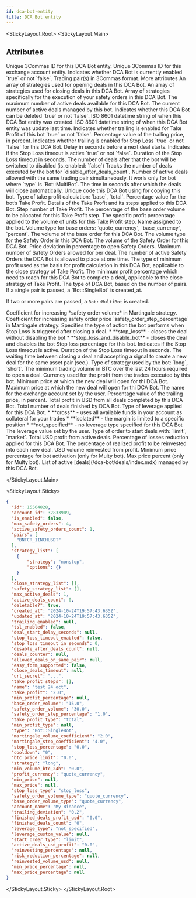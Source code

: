 ```yaml
---
id: dca-bot-entity
title: DCA Bot entity
---
```



<StickyLayout.Root>
<StickyLayout.Main>

<h2 className='entity-heading'>Attributes</h2>

<ApiParam name='id' type='integer' id="id">
     Unique 3Commas ID for this DCA Bot entity.
</ApiParam>

<ApiParam name='account_id' type='integer' id="account_id">
     Unique 3Commas ID for this exchange account entity.
</ApiParam>

<ApiParam name='is_enabled' type='boolean' id="is_enabled">
     Indicates whether DCA Bot is currently enabled `true` or not `false`.
</ApiParam>

<ApiParam name='pairs' type='string' id="pairs">
     Trading pair(s) in 3Commas format.
</ApiParam>


<CollapseAll>
<CollapseAllHeading> More attributes <CollapseAllButton /> </CollapseAllHeading>

<CollapsibleApiParam name='strategy_list' type='array[json]' id="strategy_list">
     An array of strategies used for opening deals in this DCA Bot.
</CollapsibleApiParam>

<CollapsibleApiParam name='close_strategy_list' type='array[json]' id="close_strategy_list">
     An array of strategies used for closing deals in this DCA Bot.
</CollapsibleApiParam>

<CollapsibleApiParam name='safety_strategy_list' type='array[json]' id="safety_strategy_list">
     Array of strategies specifically for the execution of your safety orders in this DCA Bot.
</CollapsibleApiParam>

<CollapsibleApiParam name='max_active_deals' type='integer' id="max_active_deals">
The maximum number of active deals available for this DCA Bot.

<ParameterRange defaultVal="1" />
</CollapsibleApiParam>

<CollapsibleApiParam name='active_deals_count' type='string' id="active_deals_count">
The current number of active deals managed by this bot.
</CollapsibleApiParam>

<CollapsibleApiParam name='deletable?' type='boolean' id="deletable?">
     Indicates whether this DCA Bot can be deleted `true` or not `false`.
</CollapsibleApiParam>

<CollapsibleApiParam name='created_at' type='string' id="created_at">
     ISO 8601 datetime string of when this DCA Bot entity was created.
</CollapsibleApiParam>

<CollapsibleApiParam name='updated_at' type='string' id="updated_at">
     ISO 8601 datetime string of when this DCA Bot entity was update last time.
</CollapsibleApiParam>

<CollapsibleApiParam name='trailing_enabled' type='boolean' id="trailing_enabled">
     Indicates whether trailing is enabled for Take Profit of this bot `true` or not `false`.
</CollapsibleApiParam>

<CollapsibleApiParam name='trailing_deviation' type='number' id="trailing_deviation">
     Percentage value of the trailing price, in percent.
</CollapsibleApiParam>

<CollapsibleApiParam name='tsl_enabled' type='boolean' id="tsl_enabled">
     Indicates whether trailing is enabled for Stop Loss `true` or not `false` for this DCA Bot.
</CollapsibleApiParam>

<CollapsibleApiParam name='deal_start_delay_seconds' type='integer or null' id="deal_start_delay_seconds">
     Delay in seconds before a next deal starts.
</CollapsibleApiParam>

<CollapsibleApiParam name="stop_loss_timeout_enabled" type="boolean" id="stop_loss_timeout_enabled">
     Indicates if the Stop Loss timeout is active `true` or not `false`.
</CollapsibleApiParam>

<CollapsibleApiParam name="stop_loss_timeout_in_seconds" type="boolean" id="stop_loss_timeout_in_seconds">
     Duration of the Stop Loss timeout in seconds.
</CollapsibleApiParam>

<CollapsibleApiParam name="disable_after_deals_count" type="integer" id="disable_after_deals_count">
     The number of deals after that the bot will be switched to disabled (is_enabled: `false`)
</CollapsibleApiParam>

<CollapsibleApiParam name="deals_counter" type="integer" id="deals_counter">
 Tracks the number of deals executed by the bot for `disable_after_deals_count`.
</CollapsibleApiParam>

<CollapsibleApiParam name="allowed_deals_on_same_pair" type="integer or null" id="allowed_deals_on_same_pair">
 Number of active deals allowed with the same trading pair simultaneously. It worls only for bot where `type` is `Bot::MultiBot`.
</CollapsibleApiParam>

<CollapsibleApiParam name="close_deals_timeout" type="integer or null" id="allowed_deals_on_same_pair">
 The time in seconds after which the deals will close automatically.
</CollapsibleApiParam>

<CollapsibleApiParam name="url_secret" type="string" id="url_secret">
 Unique code this DCA Bot using for copying this bot.
</CollapsibleApiParam>

<CollapsibleApiParam name="take_profit_type" type="string" id="take_profit_type">
 Type of take profit calculation: `base`, `total`.
</CollapsibleApiParam>

<CollapsibleApiParam name="take_profit" type="number" id="take_profit">
 Percentage value for the bot’s Take Profit.
</CollapsibleApiParam>

<CollapsibleApiParam name="take_profit_steps" type="object" id="take_profit_steps">
 Details of the Take Profit and its steps applied to this DCA Bot.
 <CollapsibleNestedParams>
     <ApiParam name='id' type="integer" id="id">
        Step number of Take Profit.
      </ApiParam>
     <ApiParam name='amount_percentage' type="string" id="amount_percentage">
        The percentage of the base order volume to be allocated for this Take Profit step.
      </ApiParam>
     <ApiParam name='profit_percentage' type="string" id="profit_percentage">
        The specific profit percentage applied to the volume of units for this Take Profit step.
     </ApiParam>
  </CollapsibleNestedParams>
</CollapsibleApiParam>

<CollapsibleApiParam name="name" type="string" id="name">
 Name assigned to the bot.
</CollapsibleApiParam>

<CollapsibleApiParam name="base_order_volume_type" type="string" id="base_order_volume_type">
 Volume type for base orders: `quote_currency`, `base_currency`, `percent`.
</CollapsibleApiParam>

<CollapsibleApiParam name="base_order_volume" type="number" id="base_order_volume">
 The volume of the base order for this DCA Bot.
</CollapsibleApiParam>

<CollapsibleApiParam name="safety_order_volume_type" type="string" id="safety_order_volume_type">
 The volume type for the Safety Order in this DCA Bot.
</CollapsibleApiParam>

<CollapsibleApiParam name="safety_order_volume" type="string" id="safety_order_volume">
 The volume of the Safety Order for this DCA Bot.
</CollapsibleApiParam>

<CollapsibleApiParam name="safety_order_step_percentage" type="number" id="safety_order_step_percentage">
 Price deviation in percentage to open Safety Orders.
</CollapsibleApiParam>

<CollapsibleApiParam name="max_safety_orders" type="integer" id="max_safety_orders">
 Maximum number of Safety Orders allowed for per deal.
</CollapsibleApiParam>

<CollapsibleApiParam name="active_safety_orders_count" type="integer" id="active_safety_orders_count">
 The number of active Safety Orders the DCA Bot is allowed to place at one time.
</CollapsibleApiParam>

<CollapsibleApiParam name="min_profit_type" type="string or null" id="min_profit_type">
 The type of minimum profit used as the basis for profit calculation in this DCA Bot, applicable to the close strategy of Take Profit.
</CollapsibleApiParam>

<CollapsibleApiParam name="min_profit_percentage" type="string or null" id="min_profit_percentage">
 The minimum profit percentage which need to reach for this DCA Bot to complete a deal, applicable to the close strategy of Take Profit.
</CollapsibleApiParam>

<CollapsibleApiParam name="type" type="string" id="type">
 The type of DCA Bot, based on the number of pairs. If a single pair is passed, a `Bot::SingleBot` is created_at.

 If two or more pairs are passed, a `Bot::MultiBot` is created.
</CollapsibleApiParam>

<CollapsibleApiParam name="martingale_volume_coefficient" type="number" id="martingale_volume_coefficient">
 Coefficient for increasing *safety order volume* in Martingale strategy.
</CollapsibleApiParam>

<CollapsibleApiParam name="martingale_step_coefficient" type="number" id="martingale_step_coefficient">
 Coefficient for increasing safety order price `safety_order_step_percentage` in Martingale strategy.
</CollapsibleApiParam>

<CollapsibleApiParam name="stop_loss_type" type="string" id="stop_loss_type">
 Specifies the type of action the bot performs when Stop Loss is triggered after closing a deal.
     <CollapsibleNestedParams openName="Hide allowed values" collapsedName="Show allowed values">
      * **stop_loss** - closes the deal without disabling the bot
      * **stop_loss_and_disable_bot** - closes the deal and disables the bot
     </CollapsibleNestedParams>
</CollapsibleApiParam>

<CollapsibleApiParam name="stop_loss_percentage" type="number" id="stop_loss_percentage">
 Stop loss percentage for this bot.
</CollapsibleApiParam>

<CollapsibleApiParam name="stop_loss_timeout_enabled" type="boolean" id="stop_loss_timeout_enabled">
 Indicates if the Stop Loss timeout is active.
</CollapsibleApiParam>

<CollapsibleApiParam name="stop_loss_timeout_in_seconds" type="integer" id="stop_loss_timeout_in_seconds">
 Duration of the Stop Loss timeout in seconds.
</CollapsibleApiParam>

<CollapsibleApiParam name="cooldown" type="number" id="cooldown">
 The waiting time between closing a deal and accepting a signal to create a new deal for the same asset pair (sec.).
</CollapsibleApiParam>

<CollapsibleApiParam name="strategy" type="string" id="strategy">
 Type of strategy used by the bot: `long`, `short`.
</CollapsibleApiParam>

<CollapsibleApiParam name="min_volume_btc_24h" type="number" id="min_volume_btc_24h">
 The minimum trading volume in BTC over the last 24 hours required to open a deal.
</CollapsibleApiParam>

<CollapsibleApiParam name="profit_currency" type="string" id="profit_currency">
 Currency used for the profit from the trades executed by this bot.
</CollapsibleApiParam>

<CollapsibleApiParam name="min_price" type="string or null" id="min_price">
 Minimum price at which the new deal will open for thi DCA Bot.
</CollapsibleApiParam>

<CollapsibleApiParam name="max_price" type="string or null" id="max_price">
 Maximum price at which the new deal will open for thi DCA Bot.
</CollapsibleApiParam>

<CollapsibleApiParam name="account_name" type="string" id="account_name">
 The name for the exchange account set by the user.
</CollapsibleApiParam>

<CollapsibleApiParam name="trailing_deviation" type="number" id="trailing_deviation">
 Percentage value of the trailing price, in percent.
</CollapsibleApiParam>

<CollapsibleApiParam name="finished_deals_profit_usd" type="string" id="finished_deals_profit_usd">
 Total profit in USD from all deals completed by this DCA Bot.
</CollapsibleApiParam>

<CollapsibleApiParam name="finished_deals_count" type="string" id="finished_deals_count">
 Total number of deals finished by DCA Bot.
</CollapsibleApiParam>

<CollapsibleApiParam name="leverage_type" type="string" id="leverage_type">
  Type of leverage applied for this DCA Bot.
  <CollapsibleNestedParams openName="Hide allowed values" collapsedName="Show allowed values">
       * **cross** - uses all available funds in your account as collateral for your trades
       * **isolated** - the margin is limited to a specific position
       * **not_specified** - no leverage type specified for this DCA Bot
  </CollapsibleNestedParams>
</CollapsibleApiParam>

<CollapsibleApiParam name="leverage_custom_value" type="string" id="leverage_custom_value">
 The leverage value set by the user.
</CollapsibleApiParam>

<CollapsibleApiParam name="start_order_type" type="string" id="start_order_type">
 Type of order to start deals with: `limit`, `market`.
</CollapsibleApiParam>

<CollapsibleApiParam name="active_deals_usd_profit" type="string" id="active_deals_usd_profit">
 Total USD profit from active deals.
</CollapsibleApiParam>

<CollapsibleApiParam name="risk_reduction_percentage" type="number" id="risk_reduction_percentage">
 Percentage of losses reduction applied for this DCA Bot.
</CollapsibleApiParam>

<CollapsibleApiParam name="reinvesting_percentage" type="number" id="reinvesting_percentage">
 The percentage of realized profit to be reinvested into each new deal.
</CollapsibleApiParam>

<CollapsibleApiParam name="reinvested_volume_usd" type="number or null" id="reinvested_volume_usd">
 USD volume reinvested from profit.
</CollapsibleApiParam>

<CollapsibleApiParam name="min_price_percentage" type="string or null" id="min_price_percentage">
 Minimum price percentage for bot activation (only for Multy bot).
</CollapsibleApiParam>

<CollapsibleApiParam name="max_price_percentage" type="string or null" id="max_price_percentage">
 Max price percent (only for Multy bot).
</CollapsibleApiParam>

<CollapsibleApiParam name="active_deals" type="array" id="active_deals">
  List of active [deals](/dca-bot/deals/index.mdx) managed by this DCA Bot.
</CollapsibleApiParam>
</CollapseAll>

</StickyLayout.Main>

<StickyLayout.Sticky>

```json title="DCA Bot entity"
{
  "id": 15564828,
  "account_id": 32833909,
  "is_enabled": false,
  "max_safety_orders": 4,
  "active_safety_orders_count": 1,
  "pairs": [
    "BNFCR_1INCHUSDT"
  ],
  "strategy_list": [
    {
        "strategy": "nonstop",
        "options": {}
    }
  ],
  "close_strategy_list": [],
  "safety_strategy_list": [],
  "max_active_deals": 1,
  "active_deals_count": 0,
  "deletable?": true,
  "created_at": "2024-10-24T19:57:43.635Z",
  "updated_at": "2024-10-24T19:57:43.635Z",
  "trailing_enabled": null,
  "tsl_enabled": false,
  "deal_start_delay_seconds": null,
  "stop_loss_timeout_enabled": false,
  "stop_loss_timeout_in_seconds": 0,
  "disable_after_deals_count": null,
  "deals_counter": null,
  "allowed_deals_on_same_pair": null,
  "easy_form_supported": false,
  "close_deals_timeout": null,
  "url_secret": "...",
  "take_profit_steps": [],
  "name": "test 24 oct",
  "take_profit": "2.0",
  "min_profit_percentage": null,
  "base_order_volume": "15.0",
  "safety_order_volume": "30.0",
  "safety_order_step_percentage": "1.0",
  "take_profit_type": "total",
  "min_profit_type": null,
  "type": "Bot::SingleBot",
  "martingale_volume_coefficient": "2.0",
  "martingale_step_coefficient": "4.0",
  "stop_loss_percentage": "0.0",
  "cooldown": "0",
  "btc_price_limit": "0.0",
  "strategy": "long",
  "min_volume_btc_24h": "0.0",
  "profit_currency": "quote_currency",
  "min_price": null,
  "max_price": null,
  "stop_loss_type": "stop_loss",
  "safety_order_volume_type": "quote_currency",
  "base_order_volume_type": "quote_currency",
  "account_name": "My Binance",
  "trailing_deviation": "0.2",
  "finished_deals_profit_usd": "0.0",
  "finished_deals_count": "0",
  "leverage_type": "not_specified",
  "leverage_custom_value": null,
  "start_order_type": "limit",
  "active_deals_usd_profit": "0.0",
  "reinvesting_percentage": null,
  "risk_reduction_percentage": null,
  "reinvested_volume_usd": null,
  "min_price_percentage": null,
  "max_price_percentage": null
}
```

</StickyLayout.Sticky>
</StickyLayout.Root>